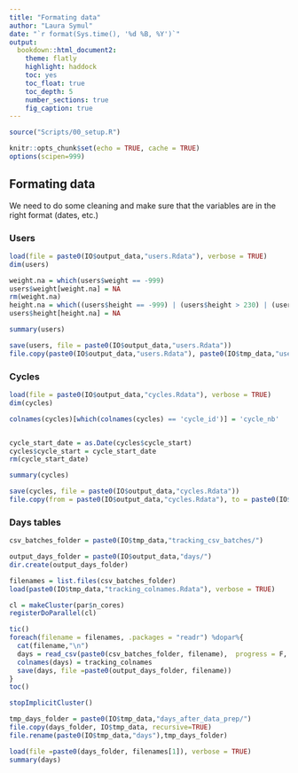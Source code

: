 ```yaml
---
title: "Formating data"
author: "Laura Symul"
date: "`r format(Sys.time(), '%d %B, %Y')`"
output: 
  bookdown::html_document2: 
    theme: flatly
    highlight: haddock
    toc: yes
    toc_float: true
    toc_depth: 5
    number_sections: true
    fig_caption: true
---
```




```r
source("Scripts/00_setup.R")
```


```r
knitr::opts_chunk$set(echo = TRUE, cache = TRUE)
options(scipen=999)
```


## Formating data

We need to do some cleaning and make sure that the variables are in the right format (dates, etc.)

### Users

```r
load(file = paste0(IO$output_data,"users.Rdata"), verbose = TRUE)
dim(users)
```


```r

weight.na = which(users$weight == -999)
users$weight[weight.na] = NA
rm(weight.na)
height.na = which((users$height == -999) | (users$height > 230) | (users$height<=100))
users$height[height.na] = NA

summary(users)

```


```r
save(users, file = paste0(IO$output_data,"users.Rdata"))
file.copy(paste0(IO$output_data,"users.Rdata"), paste0(IO$tmp_data,"users_after_formatting.Rdata"), overwrite = TRUE)
```


### Cycles


```r
load(file = paste0(IO$output_data,"cycles.Rdata"), verbose = TRUE)
dim(cycles)
```

```r

colnames(cycles)[which(colnames(cycles) == 'cycle_id')] = 'cycle_nb'


cycle_start_date = as.Date(cycles$cycle_start)
cycles$cycle_start = cycle_start_date
rm(cycle_start_date)

summary(cycles)

```



```r
save(cycles, file = paste0(IO$output_data,"cycles.Rdata"))
file.copy(from = paste0(IO$output_data,"cycles.Rdata"), to = paste0(IO$tmp_data,"cycles_after_data_prep_format.Rdata"), overwrite = TRUE)

```



### Days tables


```r

csv_batches_folder = paste0(IO$tmp_data,"tracking_csv_batches/")

output_days_folder = paste0(IO$output_data,"days/")
dir.create(output_days_folder)

filenames = list.files(csv_batches_folder)
load(paste0(IO$tmp_data,"tracking_colnames.Rdata"), verbose = TRUE)

cl = makeCluster(par$n_cores)
registerDoParallel(cl)

tic()
foreach(filename = filenames, .packages = "readr") %dopar%{
  cat(filename,"\n")
  days = read_csv(paste0(csv_batches_folder, filename),  progress = F, col_types = "cDccdi", col_names = FALSE)
  colnames(days) = tracking_colnames
  save(days, file =paste0(output_days_folder, filename))
}
toc()

stopImplicitCluster()

tmp_days_folder = paste0(IO$tmp_data,"days_after_data_prep/")
file.copy(days_folder, IO$tmp_data, recursive=TRUE)
file.rename(paste0(IO$tmp_data,"days"),tmp_days_folder)

```



```r
load(file =paste0(days_folder, filenames[1]), verbose = TRUE)
summary(days)
```

